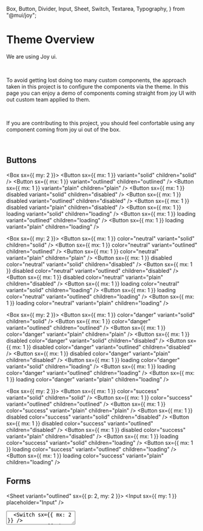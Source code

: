   Box,
  Button,
  Divider,
  Input,
  Sheet,
  Switch,
  Textarea,
  Typography,
} from "@mui/joy";

<Meta title="docs/Theme Overview" />

# Theme Overview

We are using Joy ui.

<br />

To avoid getting lost doing too many custom components, the approach taken in
this project is to configure the components via the theme. In this page you can
enjoy a demo of components coming straight from joy UI with out custom team
applied to them.

<br />

If you are contributing to this project, you should feel confortable using any
component coming from joy ui out of the box.

<br />

## Buttons


<Box sx={{ my: 2 }}>
  <Button sx={{ mx: 1 }} variant="solid" children="solid" />
  <Button sx={{ mx: 1 }} variant="outlined" children="outlined" />
  <Button sx={{ mx: 1 }} variant="plain" children="plain" />
  <Button sx={{ mx: 1 }} disabled variant="solid" children="disabled" />
  <Button sx={{ mx: 1 }} disabled variant="outlined" children="disabled" />
  <Button sx={{ mx: 1 }} disabled variant="plain" children="disabled" />
  <Button sx={{ mx: 1 }} loading variant="solid" children="loading" />
  <Button sx={{ mx: 1 }} loading variant="outlined" children="loading" />
  <Button sx={{ mx: 1 }} loading variant="plain" children="loading" />
</Box>

<Box sx={{ my: 2 }}>
  <Button sx={{ mx: 1 }} color="neutral" variant="solid" children="solid" />
  <Button
    sx={{ mx: 1 }}
    color="neutral"
    variant="outlined"
    children="outlined"
  />
  <Button sx={{ mx: 1 }} color="neutral" variant="plain" children="plain" />
  <Button
    sx={{ mx: 1 }}
    disabled
    color="neutral"
    variant="solid"
    children="disabled"
  />
  <Button
    sx={{ mx: 1 }}
    disabled
    color="neutral"
    variant="outlined"
    children="disabled"
  />
  <Button
    sx={{ mx: 1 }}
    disabled
    color="neutral"
    variant="plain"
    children="disabled"
  />
  <Button
    sx={{ mx: 1 }}
    loading
    color="neutral"
    variant="solid"
    children="loading"
  />
  <Button
    sx={{ mx: 1 }}
    loading
    color="neutral"
    variant="outlined"
    children="loading"
  />
  <Button
    sx={{ mx: 1 }}
    loading
    color="neutral"
    variant="plain"
    children="loading"
  />
</Box>

<Box sx={{ my: 2 }}>
  <Button sx={{ mx: 1 }} color="danger" variant="solid" children="solid" />
  <Button
    sx={{ mx: 1 }}
    color="danger"
    variant="outlined"
    children="outlined"
  />
  <Button sx={{ mx: 1 }} color="danger" variant="plain" children="plain" />
  <Button
    sx={{ mx: 1 }}
    disabled
    color="danger"
    variant="solid"
    children="disabled"
  />
  <Button
    sx={{ mx: 1 }}
    disabled
    color="danger"
    variant="outlined"
    children="disabled"
  />
  <Button
    sx={{ mx: 1 }}
    disabled
    color="danger"
    variant="plain"
    children="disabled"
  />
  <Button
    sx={{ mx: 1 }}
    loading
    color="danger"
    variant="solid"
    children="loading"
  />
  <Button
    sx={{ mx: 1 }}
    loading
    color="danger"
    variant="outlined"
    children="loading"
  />
  <Button
    sx={{ mx: 1 }}
    loading
    color="danger"
    variant="plain"
    children="loading"
  />
</Box>

<Box sx={{ my: 2 }}>
  <Button sx={{ mx: 1 }} color="success" variant="solid" children="solid" />
  <Button
    sx={{ mx: 1 }}
    color="success"
    variant="outlined"
    children="outlined"
  />
  <Button sx={{ mx: 1 }} color="success" variant="plain" children="plain" />
  <Button
    sx={{ mx: 1 }}
    disabled
    color="success"
    variant="solid"
    children="disabled"
  />
  <Button
    sx={{ mx: 1 }}
    disabled
    color="success"
    variant="outlined"
    children="disabled"
  />
  <Button
    sx={{ mx: 1 }}
    disabled
    color="success"
    variant="plain"
    children="disabled"
  />
  <Button
    sx={{ mx: 1 }}
    loading
    color="success"
    variant="solid"
    children="loading"
  />
  <Button
    sx={{ mx: 1 }}
    loading
    color="success"
    variant="outlined"
    children="loading"
  />
  <Button
    sx={{ mx: 1 }}
    loading
    color="success"
    variant="plain"
    children="loading"
  />
</Box>

## Forms

<Sheet variant="outlined" sx={{ p: 2, my: 2 }}>
  <Input sx={{ my: 1 }} placeholder="Input" />
  <Textarea sx={{ my: 1 }} minRows={5} placeholder="Text Area" />
  <Switch sx={{ mx: 2 }} />
  <Button sx={{ mb: 1 }} fullWidth children={"Submit"} />
  <Button
    sx={{ mb: 1 }}
    fullWidth
    variant="outlined"
    children={"Cancel"}
    startDecorator={<CancelIcon />}
  />
</Sheet>

## Typography


<Sheet variant="outlined" sx={{ p: 2, my: 2 }}>
  <Typography level="h1" children={`h1: ${text}`} />
  <Typography level="h2" children={`h2: ${text}`} />
  <Typography level="h3" children={`h3: ${text}`} />
  <Typography level="h4" children={`h4: ${text}`} />
  <Typography level="h5" children={`h5: ${text}`} />
  <Typography level="body-lg" children={`body-lg: ${text}`} />
  <Typography level="body-md" children={`body-md: ${text}`} />
  <Typography level="body-sm" children={`body-sm: ${text}`} />
  <Typography level="body-xs" children={`body-xs: ${text}`} />
</Sheet>
